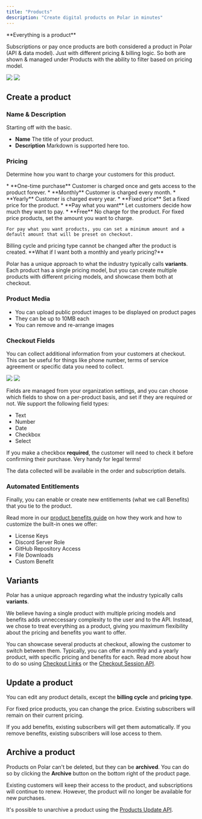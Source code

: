 ```yaml
---
title: "Products"
description: "Create digital products on Polar in minutes"
---
```


<Note>
**Everything is a product**

Subscriptions or pay once products are both considered a product in Polar (API & data model). Just with different pricing & billing logic. So both are shown & managed under Products with the ability to filter based on pricing model.
</Note>

<img className="block dark:hidden" src="/assets/features/products/create.light.png" />
<img className="hidden dark:block" src="/assets/features/products/create.dark.png" />

## Create a product

### Name & Description

Starting off with the basic.

* **Name** The title of your product.
* **Description** Markdown is supported here too.

### Pricing

Determine how you want to charge your customers for this product.

<Steps>
  <Step title="Billing cycle">
    * **One-time purchase** Customer is charged once and gets access to the product forever.
    * **Monthly** Customer is charged every month.
    * **Yearly** Customer is charged every year.
  </Step>
  <Step title="Pricing type">
    * **Fixed price** Set a fixed price for the product.
    * **Pay what you want** Let customers decide how much they want to pay.
    * **Free** No charge for the product.
  </Step>
  <Step title="Price">
    For fixed price products, set the amount you want to charge.

    For pay what you want products, you can set a minimum amount and a default amount that will be preset on checkout.
  </Step>
</Steps>

<Warning>
  Billing cycle and pricing type cannot be changed after the product is created.
</Warning>

<Note>
  **What if I want both a monthly and yearly pricing?**

  Polar has a unique approach to what the industry typically calls **variants**. Each product has a single pricing model, but you can create multiple products with different pricing models, and showcase them both at checkout.
</Note>

### Product Media

* You can upload public product images to be displayed on product pages
* They can be up to 10MB each
* You can remove and re-arrange images

### Checkout Fields

You can collect additional information from your customers at checkout. This can be useful for things like phone number, terms of service agreement or specific data you need to collect.

<img className="block dark:hidden" src="/assets/features/products/checkout_fields.light.png" />
<img className="hidden dark:block" src="/assets/features/products/checkout_fields.dark.png" />

Fields are managed from your organization settings, and you can choose which fields to show on a per-product basis, and set if they are required or not. We support the following field types:

* Text
* Number
* Date
* Checkbox
* Select

<Tip>If you make a checkbox **required**, the customer will need to check it before confirming their purchase. Very handy for legal terms!</Tip>

The data collected will be available in the order and subscription details.

### Automated Entitlements

Finally, you can enable or create new entitlements (what we call Benefits) that you tie to the product.

Read more in our [product benefits guide](/features/benefits/introduction) on how they work and how to customize the built-in ones we offer:

* License Keys
* Discord Server Role
* GitHub Repository Access
* File Downloads
* Custom Benefit

## Variants

Polar has a unique approach regarding what the industry typically calls **variants**.

We believe having a single product with multiple pricing models and benefits adds unneccessary complexity to the user and to the API. Instead, we chose to treat everything as a product, giving you maximum flexibility about the pricing and benefits you want to offer.

You can showcase several products at checkout, allowing the customer to switch between them. Typically, you can offer a monthly and a yearly product, with specific pricing and benefits for each. Read more about how to do so using [Checkout Links](/features/checkout/links) or the [Checkout Session API](/features/checkout/session).

## Update a product

You can edit any product details, except the **billing cycle** and **pricing type**.

For fixed price products, you can change the price. Existing subscribers will remain on their current pricing.

If you add benefits, existing subscribers will get them automatically. If you remove benefits, existing subscribers will lose access to them.

## Archive a product

Products on Polar can't be deleted, but they can be **archived**. You can do so by clicking the **Archive** button on the bottom right of the product page.

Existing customers will keep their access to the product, and subscriptions will continue to renew. However, the product will no longer be available for new purchases.

It's possible to unarchive a product using the [Products Update API](/api-reference/products/update#body-is-archived).
